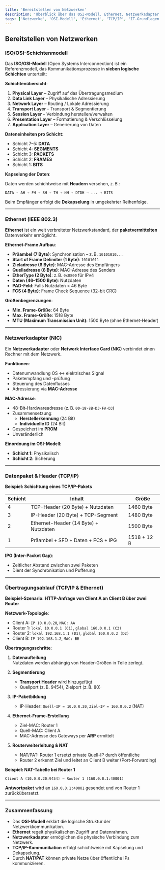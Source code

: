 ```yaml
---
title: 'Bereitstellen von Netzwerken'
description: 'Überblick über das OSI-Modell, Ethernet, Netzwerkadapter und die TCP/IP-Kommunikation'
tags: ['Netzwerke', 'OSI-Modell', 'Ethernet', 'TCP/IP', 'IT-Grundlagen']
---
```


## Bereitstellen von Netzwerken

### ISO/OSI-Schichtenmodell

Das **ISO/OSI-Modell** (Open Systems Interconnection) ist ein Referenzmodell, das Kommunikationsprozesse in **sieben logische Schichten** unterteilt:

**Schichtenübersicht**:

1. **Physical Layer** – Zugriff auf das Übertragungsmedium  
2. **Data Link Layer** – Physikalische Adressierung  
3. **Network Layer** – Routing / Lokale Adressierung  
4. **Transport Layer** – Transport & Segmentierung  
5. **Session Layer** – Verbindung herstellen/verwalten  
6. **Presentation Layer** – Formatierung & Verschlüsselung  
7. **Application Layer** – Generierung von Daten

**Dateneinheiten pro Schicht**:

- Schicht 7–5: **DATA**
- Schicht 4: **SEGMENTS**
- Schicht 3: **PACKETS**
- Schicht 2: **FRAMES**
- Schicht 1: **BITS**

**Kapselung der Daten**:

Daten werden schichtweise mit **Headern** versehen, z. B.:
```
DATA → AH → PH → SH → TH → NH → DTDH → ... → BITS
```
Beim Empfänger erfolgt die **Dekapselung** in umgekehrter Reihenfolge.

---

### Ethernet (IEEE 802.3)

**Ethernet** ist ein weit verbreiteter Netzwerkstandard, der **paketvermittelten** Datenverkehr ermöglicht.

**Ethernet-Frame Aufbau**:

- **Präambel (7 Byte)**: Synchronisation – z. B. `10101010...`
- **Start of Frame Delimiter (1 Byte)**: `10101011`
- **Zieladresse (6 Byte)**: MAC-Adresse des Empfängers
- **Quelladresse (6 Byte)**: MAC-Adresse des Senders
- **EtherType (2 Byte)**: z. B. `0x0800` für IPv4
- **Daten (46–1500 Byte)**: Nutzdaten
- **PAD-Feld**: Falls Nutzdaten < 46 Byte
- **FCS (4 Byte)**: Frame Check Sequence (32-bit CRC)

**Größenbegrenzungen**:

- **Min. Frame-Größe**: 64 Byte  
- **Max. Frame-Größe**: 1518 Byte  
- **MTU (Maximum Transmission Unit)**: 1500 Byte (ohne Ethernet-Header)

---

### Netzwerkadapter (NIC)

Ein **Netzwerkadapter** oder **Network Interface Card (NIC)** verbindet einen Rechner mit dem Netzwerk.

**Funktionen**:

- Datenumwandlung OS ↔ elektrisches Signal
- Paketempfang und -prüfung
- Steuerung des Datenflusses
- Adressierung via **MAC-Adresse**

**MAC-Adresse**:

- 48-Bit-Hardwareadresse (z. B. `00-18-8B-D3-FA-D3`)
- Zusammensetzung:
  - **Herstellerkennung** (24 Bit)
  - **Individuelle ID** (24 Bit)
- Gespeichert im **PROM**
- Unveränderlich

**Einordnung im OSI-Modell**:

- **Schicht 1**: Physikalisch  
- **Schicht 2**: Sicherung

---

### Datenpaket & Header (TCP/IP)

**Beispiel: Schichtung eines TCP/IP-Pakets**

| Schicht | Inhalt                                   | Größe       |
|--------|------------------------------------------|-------------|
| 4      | TCP-Header (20 Byte) + Nutzdaten         | 1460 Byte   |
| 3      | IP-Header (20 Byte) + TCP-Segment        | 1480 Byte   |
| 2      | Ethernet-Header (14 Byte) + Nutzdaten    | 1500 Byte   |
| 1      | Präambel + SFD + Daten + FCS + IPG       | 1518 + 12 B |

**IPG (Inter-Packet Gap)**:

- Zeitlicher Abstand zwischen zwei Paketen  
- Dient der Synchronisation und Pufferung

---

### Übertragungsablauf (TCP/IP & Ethernet)

**Beispiel-Szenario: HTTP-Anfrage von Client A an Client B über zwei Router**

**Netzwerk-Topologie**:

- Client A: `IP 10.0.0.20`, `MAC: AA`
- Router 1: `lokal 10.0.0.1 (C1)`, `global 160.0.0.1 (C2)`
- Router 2: `lokal 192.168.1.1 (D1)`, `global 160.0.0.2 (D2)`
- Client B: `IP 192.168.1.2`, `MAC: BB`

**Übertragungsschritte**:

1. **Datenaufteilung**  
   Nutzdaten werden abhängig von Header-Größen in Teile zerlegt.

2. **Segmentierung**  
   - **Transport Header** wird hinzugefügt  
   - Quellport (z. B. 9454), Zielport (z. B. 80)

3. **IP-Paketbildung**  
   - IP-Header: `Quell-IP = 10.0.0.20`, `Ziel-IP = 160.0.0.2` (NAT)

4. **Ethernet-Frame-Erstellung**  
   - Ziel-MAC: Router 1  
   - Quell-MAC: Client A  
   - MAC-Adresse des Gateways per **ARP** ermittelt

5. **Routerweiterleitung & NAT**  
   - NAT/PAT: Router 1 ersetzt private Quell-IP durch öffentliche  
   - Router 2 erkennt Ziel und leitet an Client B weiter (Port-Forwarding)

**Beispiel: NAT-Tabelle bei Router 1**  
```
Client A (10.0.0.20:9454) → Router 1 (160.0.0.1:40001)
```

**Antwortpaket** wird an `160.0.0.1:40001` gesendet und von Router 1 zurückübersetzt.

---

### Zusammenfassung

- Das **OSI-Modell** erklärt die logische Struktur der Netzwerkkommunikation.
- **Ethernet** regelt physikalischen Zugriff und Datenrahmen.
- **Netzwerkadapter** ermöglichen die physische Verbindung zum Netzwerk.
- **TCP/IP-Kommunikation** erfolgt schichtweise mit Kapselung und Dekapselung.
- Durch **NAT/PAT** können private Netze über öffentliche IPs kommunizieren.
